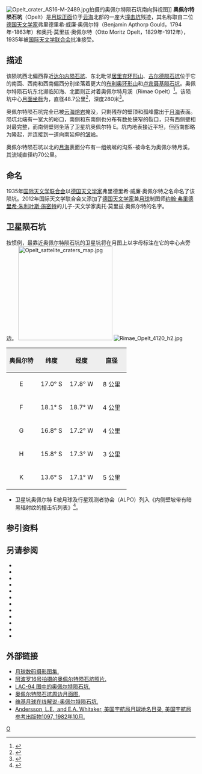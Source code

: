 {{lunar crater data|
 image=Opelt crater 4120 h2.jpg|
 caption=月球轨道器4号拍摄的图像|
 latitude=16.32|
 N_or_S=S|
 longitude=17.64|
 E_or_W=W|
 diameter=48.7公里|
 depth=280米|
 colong=17|
 eponym=弗里德里希·威·奥佩尔特<br />奥托·莫里兹·奥佩尔特}}
[[Image:Opelt_crater_AS16-M-2489.jpg|thumb]]拍摄的奥佩尔特陨石坑南向斜视图]]
'''奥佩尔特陨石坑'''（Opelt）是[[月球正面|月球正面]]位于[[云海|云海]]北部的一座大[[撞击坑|撞击坑]]残迹，其名称取自二位[[德国|德国]][[天文学家|天文学家]]弗里德里希·威廉·奥佩尔特（Benjamin Apthorp Gould，1794年-1863年）和奥托·莫里兹·奥佩尔特（Otto Moritz Opelt，1829年-1912年），1935年被[[国际天文学联合会|国际天文学联合会]]批准接受。

==描述==
该陨坑西北偏西靠近[[达尔内陨石坑|达尔内陨石坑]]、东北毗邻[[居里克环形山|居里克环形山]]、[[古尔德陨石坑|古尔德陨石坑]]位于它的南面、西南和西南偏西分别坐落着更大的[[布利奥环形山|布利奥环形山]]和[[卢宾聂基陨石坑|卢宾聂基陨石坑]]。奥佩尔特陨石坑东北濒临知海、北面则正对着奥佩尔特月溪（Rimae Opelt）<ref>{{Cite web |url=http://planetarynames.wr.usgs.gov/images/Lunar/lac_94_lo.pdf |title=Crater Opelt on LAC-94 map. |accessdate=2016-10-06 |archive-date=2013-02-20 |archive-url=https://web.archive.org/web/20130220204046/http://planetarynames.wr.usgs.gov/images/Lunar/lac_94_lo.pdf |dead-url=no }}</ref>。该陨坑中心[[月面坐标|月面坐标]]为{{Coord|16.32|S|17.64|W|globe:Moon|nogoogle=1|noosm=1}}，直径48.7公里<ref name="IAU">{{Cite web |url=http://planetarynames.wr.usgs.gov/Feature/4472 |title=Directory of the International Astronomical Union |access-date=2016-10-06 |archive-date=2020-11-27 |archive-url=https://web.archive.org/web/20201127012452/https://planetarynames.wr.usgs.gov/Feature/4472 |dead-url=no }}</ref>，深度280米<ref>{{Cite web |url=http://fisherka.csolutionshosting.net/astronote/plan/craterdepth/html/CraterDepthFeatureNameWestfall.html |title=John E. Westfall's Atlas of the Lunar Terminator, Cambridge Univ. Press (2000) |accessdate=2016-10-06 |archive-date=2014-12-18 |archive-url=https://archive.today/20141218234310/http://fisherka.csolutionshosting.net/astronote/plan/craterdepth/html/CraterDepthFeatureNameWestfall.html |dead-url=yes }}</ref>。

奥佩尔特陨石坑完全已被[[云海|云海]][[熔岩|熔岩]]掩没，只剩残存的壁顶和孤峰露出于[[月海|月海]]表面。陨坑北端有一宽大的峪口，南侧和东南侧也分布有数处狭窄的裂口，只有西侧壁相对最完整，而南侧壁则坐落了卫星坑奥佩尔特 E。坑内地表接近平坦，但西南部略为隆起，并连接到一道向南延伸的[[皱岭|皱岭]]。

奥佩尔特陨石坑以北的[[月海|月海]]表面分布有一组蜿蜒的沟系-被命名为奥佩尔特月溪，其流域直径约70公里。

==命名==
1935年[[国际天文学联合会|国际天文学联合会]]以[[德国|德国]][[天文学家|天文学家]]弗里德里希·威廉·奥佩尔特之名命名了该陨坑。2012年国际天文学联合会又添加了[[德国|德国]][[天文学家|天文学家]]兼[[月球|月球]]制图师[[约翰·弗里德里希·朱利叶斯·施密特|约翰·弗里德里希·朱利叶斯·施密特]]的儿子-天文学家奥托·莫里兹·奥佩尔特的名字。

==卫星陨石坑==
按惯例，最靠近奥佩尔特陨石坑的卫星坑将在月图上以字母标注在它的中心点旁边。
[[Image:Opelt_sattelite_craters_map.jpg|250px]]
[[Image:Rimae_Opelt_4120_h2.jpg|thumb]]

{| class="wikitable"
!width="25%" style="background:#eeeeee;" |奥佩尔特 
!width="25%" style="background:#eeeeee;" |纬度
!width="25%" style="background:#eeeeee;" |经度
!width="25%" style="background:#eeeeee;" |直径
|-
|align="center"|E
|align="center"|17.0° S
|align="center"|17.8° W
|align="center"|8 公里
|-
|align="center"|F
|align="center"|18.1° S
|align="center"|18.7° W
|align="center"|4 公里
|-
|align="center"|G
|align="center"|16.8° S
|align="center"|17.2° W
|align="center"|4 公里
|-
|align="center"|H
|align="center"|15.8° S
|align="center"|17.3° W
|align="center"|3 公里
|-
|align="center"|K
|align="center"|13.6° S
|align="center"|17.1° W
|align="center"|5 公里
|}{{clear}}
* 卫星坑奥佩尔特 E被月球及行星观测者协会（ALPO）列入《内侧壁坡带有暗黑辐射纹的撞击坑列表》<ref>{{Cite web |url=http://www.zone-vx.com/alpo-bcp-longlist.pdf |title=List of craters with dark radial bands of the Association of Lunar and Planetary Astronomy(ALPO) |access-date=2016-10-06 |archive-date=2013-12-03 |archive-url=https://web.archive.org/web/20131203025135/http://www.zone-vx.com/alpo-bcp-longlist.pdf |dead-url=no }}</ref>。

==参引资料==
{{Reflist}}

==另请参阅==
{{refbegin}}
* {{cite book
  | last1 = Andersson
  | first1 = L. E.
  | last2 = Whitaker
  | first2 = E. A.
  | authorlink2 = Ewen Whitaker
  | date = 1982
  | title = [[NASA|NASA]] Catalogue of Lunar Nomenclature
  | publisher = NASA RP-1097
  | ref = harv
  }}
* {{cite web
  | last = Blue
  | first = Jennifer
  | date = July 25, 2007
  | title = Gazetteer of Planetary Nomenclature
  | publisher = [[United_States_Geological_Survey|USGS]]
  | url = http://planetarynames.wr.usgs.gov/
  | accessdate = 2007-08-05
  | ref = harv
  | archive-date = 2013-02-13
  | archive-url = https://www.webcitation.org/6EOCinkK0?url=http://planetarynames.wr.usgs.gov/
  | dead-url = no
  }}
* {{cite book
  | last1 = Bussey
  | first1 = B.
  | authorlink1 = Ben Bussey
  | last2 = Spudis
  | first2 = P.
  | authorlink2 = Paul Spudis
  | date = 2004
  | title = The Clementine Atlas of the Moon
  | publisher = Cambridge University Press
  | location = New York
  | isbn = 978-0-521-81528-4
  | ref = harv
  }}
* {{cite book
  | last1 = Cocks
  | first1 = Elijah E.
  | last2 = Cocks
  | first2 = Josiah C.
  | date = 1995
  | title = Who's Who on the Moon: A Biographical Dictionary of Lunar Nomenclature
  | url = https://archive.org/details/isbn_9780936389271
  | publisher = Tudor Publishers
  | isbn = 978-0-936389-27-1
  | ref = harv
  }}
* {{cite web
  | last = McDowell
  | first = Jonathan
  | date = July 15, 2007
  | url = http://host.planet4589.org/astro/lunar/
  | title = Lunar Nomenclature
  | publisher = Jonathan's Space Report
  | accessdate = 2007-10-24
  | ref = harv
  | archive-date = 2018-12-25
  | archive-url = https://web.archive.org/web/20181225170156/http://host.planet4589.org/astro/lunar/
  | dead-url = no
  }}
* {{cite journal| last1 = Menzel| first1 = D. H.| last2 = Minnaert| first2 = M.| last3 = Levin| first3 = B.| last4 = Dollfus| first4 = A.| last5 = Bell| first5 = B.| title = Report on Lunar Nomenclature by the Working Group of Commission 17 of the IAU| doi = 10.1007/BF00171763| journal = Space Science Reviews| volume = 12| issue = 2| pages = 136–186| date = 1971| bibcode = 1971SSRv...12..136M| ref = harv}}
* {{cite book
  | first = Patrick
  | last = Moore
  | authorlink = Patrick Moore
  | date = 2001
  | title = On the Moon
  | url = https://archive.org/details/patrickmooreonmo00patr
  | publisher = Sterling Publishing Co.
  | isbn = 978-0-304-35469-6
  | ref = harv
  }}
* {{cite book
  | first = Fred W.
  | last = Price
  | date = 1988
  | title = The Moon Observer's Handbook
  | publisher = Cambridge University Press
  | isbn = 978-0-521-33500-3
  | ref = harv
  }}
* {{cite book
  | last = Rükl
  | first = Antonín
  | authorlink = Antonín Rükl
  | date = 1990
  | title = Atlas of the Moon
  | publisher = Kalmbach Books
  | isbn = 978-0-913135-17-4
  | ref = harv
  }}
* {{cite book
  | last = Webb
  | first = Rev. T. W.
  | authorlink = Thomas William Webb
  | date = 1962
  | title = Celestial Objects for Common Telescopes
  | url = https://archive.org/details/celestialobjects00webb
  | edition = 6th revised
  | publisher = Dover
  | isbn = 978-0-486-20917-3
  | ref = harv
  }}
* {{cite book
  | first = Ewen A.
  | last = Whitaker
  | authorlink = Ewen Whitaker
  | date = 1999
  | title = Mapping and Naming the Moon
  | publisher = Cambridge University Press
  | isbn = 978-0-521-62248-6
  | ref = harv
  }}
* {{cite book
  | first = Peter T.
  | last = Wlasuk
  | date = 2000
  | title = Observing the Moon
  | publisher = Springer
  | isbn = 978-1-85233-193-1
  | ref = harv
 }}
{{refend}}

==外部链接==
*[http://www.lpi.usra.edu/resources/lunar_orbiter/bin/srch_nam.shtml?Opelt%7C0 月球数码摄影图集.] {{Wayback|url=http://www.lpi.usra.edu/resources/lunar_orbiter/bin/srch_nam.shtml?Opelt%7C0 |date=20201127013223 }}
*[http://www.lpi.usra.edu/resources/apollo/search/feature/?feature=Opelt 阿波罗16号拍摄的奥佩尔特陨石坑照片.] {{Wayback|url=http://www.lpi.usra.edu/resources/apollo/search/feature/?feature=Opelt |date=20201127015516 }}
*[http://www.lpi.usra.edu/resources/mapcatalog/LAC/lac94/ LAC-94 图中的奥佩尔特陨石坑.]{{Wayback|url=http://www.lpi.usra.edu/resources/mapcatalog/LAC/lac94/ |date=20161005115704 }}
*[http://www.lpi.usra.edu/resources/mapcatalog/usgs/I485/ 奥佩尔特陨石坑周边月面图.]{{Wayback|url=http://www.lpi.usra.edu/resources/mapcatalog/usgs/I485/ |date=20161005114140 }}
*[http://the-moon.wikispaces.com/Opelt 维基月球在线解说-奥佩尔特陨石坑.] {{Wayback|url=http://the-moon.wikispaces.com/Opelt |date=20180530173936 }}
*[http://planet4589.org/astro/lunar/RP-1097.pdf Andersson, L.E., and E.A. Whitaker, 美国宇航局月球地名目录, 美国宇航局参考出版物1097, 1982年10月.]{{Wayback|url=http://planet4589.org/astro/lunar/RP-1097.pdf |date=20141006125838 }}

[[Category:月球环形山|O]]
{{月球環形山 (O-Q)}}